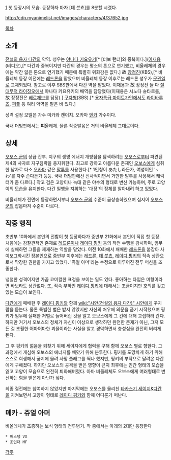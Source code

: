 [attachment:/violetze.JPG]
첫 등장시의 모습. 등장하자 마자 [데 붓쵸]를 8분할 시켰다.

http://cdn.myanimelist.net/images/characters/4/37652.jpg

[[목차]]
== 소개 ==
[[전설의 용자 다간]]의 악역. 성우는 [[야나다 키요유키]][* [터보 랜더]와 중복이다.]/[[이재용(성우)|이재용]](비디오),[* 다간과 중복이지만 다간의 경우는 평소의 톤으로 연기했고, 비올레체의 경우에는 약간 앏은 톤으로 연기했기 때문에 특별히 위화감은 없다.] 故 [[장정진]](KBS),[* 비올레체 등장 이전에는 [[레드론]]을 맡았으며 비올레체 등장 이후로는 레드론 성우가 [[문관일]]로 교체되었다. 참고로 이후 SBS판에서 다간 역을 맡았다. 이재용과 故 장정진 둘 다 [[절대무적 라이징오]]에서 야나다 키요유키의 배역을 담당했다(이재용은 시노다 슌타로를, 故 장정진은 [[베르제브]]를 담당).] [[구자형]](SBS).[* [[용자특급 마이트가인]]에서도 [[라이바루 죠]], [[퍼플]] 등 여러 악역을 맡은 바 있다.]

성격 설정 모델은 가수 미카와 켄이치. 오카마 [[엔카]] 가수이다.

국내 더빙판에서는 '''피'''올레체. 물론 작중발음은 거의 비올레체 그대로이다.

== 상세  ==
[[오보스 군]]의 상급 간부. 지구의 생명 에너지 개방점을 탐색하려는 [[오보스]]로부터 파견된 제4의 사자로 지구침략을 총지휘한다. 최고로 강하고 아름다운 존재인 [[오보스]]에게 심취한 남자로 다소 [[오카마]] 같은 [[말투]]를 사용한다.[* 1인칭이 あたし라든가, 여성어인 '~わ'를 자주 쓴다든가 등등. 국내 더빙판에선 신사적이면서 거만한 말투를 사용해서 캐릭터가 좀 다르다.] 작고 검은 고양이나 늑대 같은 야수의 형태로 변신 가능하며, 주로 고양이의 모습을 유지한다. 다간 일행을 지휘하는 '대장'의 정체를 알아내려 하고 있었다.

비올레체가 전면에 등장하면서부터 [[오보스 군]]의 수준이 급상승하였으며 심지어 [[오보스 군]]의 잡몹마저 수준이 다르다.

== 작중 행적 ==
초반부 10화에서 본인의 전함이 첫 등장하다가 중반부 21화에서 본인이 직접 첫 등장. 처음에는 감찰관적인 존재로 [[레드론]]이나 [[레이디 핑키]] 등의 작전 수행을 감시하며, 임무에 실패하면 그들을 제재하는 역할을 맡았다. 이전 10화에서 패배한 [[레드론]]을 붙잡아 사이보그화시킨 장본인으로 중반부 이후에는 [[레드론]], [[데 붓쵸]], [[레이디 핑키]]의 직속 상관으로서 막강한 권한을 가지고 있었다. '쥬얼 아머'라는 수정으로 이루어진 전투 머신을 조종한다.

냉철한 성격이지만 가끔 코미컬한 표정을 보이는 일도 있다. 좋아하는 타입은 미형이라면 바보라도 상관없다. 또, 직속 부하인 [[레이디 핑키]]에 대해서는 조금이지만 호의를 갖고 있는 모습이 보인다.

[[다간]]에게 패배한 후 [[레이디 핑키]]와 함께 [[wiki:"시안(전설의 용자 다간)" 시안]]에게 꾸지람을 듣는다. 물론 특별한 벌은 받지 않았지만 자신의 처우에 의문을 품기 시작했으며 핑키가 임무에 실패한 처벌로 늙어버린 것을 알고 오보스에게 그 건에 대해 교섭하러 간다. 하지만 거기서 오보스의 정체가 자신이 이상으로 생각하던 완전한 존재가 아닌, 그저 모든 걸 초월한 어마어마한 괴물이라는 사실을 알고 경악하면서 충성심을 완전히 버리게 된다. 

그 후 핑키의 젊음을 되찾기 위해 세이지에게 협력을 구해 함께 오보스 별로 향한다. 그 과정에서 개심해 오보스의 에너지를 빼앗기 위해 분투한다. 핑키를 도망치게 하기 위해 스스로 희생해서 궁지에 몰려 사망 플래그를 찍나 했지만, 핑키의 부탁으로 달려온 다간에게 구해졌다. 하지만 오보스의 공격을 받은 영향이 큰지 최후에는 인간 형태의 모습을 잃고 고양이 모습으로 완전히 퇴화해버렸다. 아마 비올레체도 오보스에게 여러형태로 변신하는 힘을 받은게 아닌가 싶다.

최종 결전에는 참여하지 않았지만 마지막에는 오보스를 물리친 [[타카스기 세이지]]&[[다간]]을 지켜보면서 고양이 형태로 [[레이디 핑키]]와 함께 어디론가 떠난다.

== 메카 - 쥬얼 아머 ==
비올레체가 조종하는 보석 형태의 전투병기. 작 중에서는 아래의 2대만 등장한다
 
 * 머스탱 VX
 * 조인더 MF

[[각주]]
